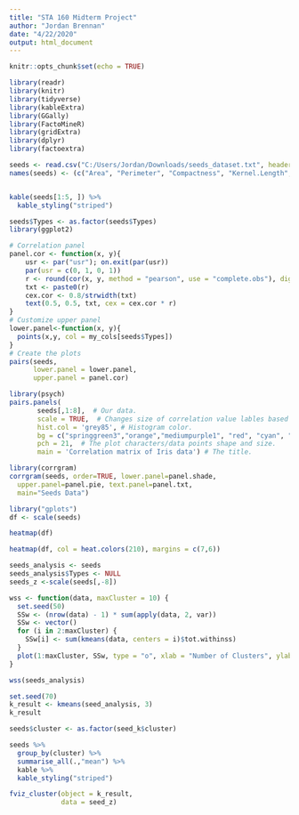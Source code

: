 ---
title: "STA 160 Midterm Project"
author: "Jordan Brennan"
date: "4/22/2020"
output: html_document
---

```{r setup, include=FALSE}
knitr::opts_chunk$set(echo = TRUE)
```

```{r}
library(readr)
library(knitr)
library(tidyverse)
library(kableExtra)
library(GGally)
library(FactoMineR)
library(gridExtra)
library(dplyr)
library(factoextra)

seeds <- read.csv("C:/Users/Jordan/Downloads/seeds_dataset.txt", header = FALSE, sep = "")
names(seeds) <- (c("Area", "Perimeter", "Compactness", "Kernel.Length", "Kernel.Width", "Asym.Coeff", "Kernel.Groove", "Types"))


kable(seeds[1:5, ]) %>%
  kable_styling("striped")
```




```{r}
seeds$Types <- as.factor(seeds$Types)
library(ggplot2)

# Correlation panel
panel.cor <- function(x, y){
    usr <- par("usr"); on.exit(par(usr))
    par(usr = c(0, 1, 0, 1))
    r <- round(cor(x, y, method = "pearson", use = "complete.obs"), digits=2)
    txt <- paste0(r)
    cex.cor <- 0.8/strwidth(txt)
    text(0.5, 0.5, txt, cex = cex.cor * r)
}
# Customize upper panel
lower.panel<-function(x, y){
  points(x,y, col = my_cols[seeds$Types])
}
# Create the plots
pairs(seeds, 
      lower.panel = lower.panel,
      upper.panel = panel.cor)
```



```{r}
library(psych)
pairs.panels(
       seeds[,1:8],  # Our data.
       scale = TRUE,  # Changes size of correlation value lables based on strength.
       hist.col = 'grey85', # Histogram color.  
       bg = c("springgreen3","orange","mediumpurple1", "red", "cyan", "blue")[seeds$Type], # Colors of the Species data points.
       pch = 21,  # The plot characters/data points shape and size.
       main = 'Correlation matrix of Iris data') # The title. 
```


```{r}
library(corrgram)
corrgram(seeds, order=TRUE, lower.panel=panel.shade,
  upper.panel=panel.pie, text.panel=panel.txt,
  main="Seeds Data")
```

```{r}
library("gplots")
df <- scale(seeds)

heatmap(df)

heatmap(df, col = heat.colors(210), margins = c(7,6))
```


```{r}
seeds_analysis <- seeds
seeds_analysis$Types <- NULL
seeds_z <-scale(seeds[,-8])

wss <- function(data, maxCluster = 10) {
  set.seed(50)
  SSw <- (nrow(data) - 1) * sum(apply(data, 2, var))
  SSw <- vector()
  for (i in 2:maxCluster) {
    SSw[i] <- sum(kmeans(data, centers = i)$tot.withinss)
  }
  plot(1:maxCluster, SSw, type = "o", xlab = "Number of Clusters", ylab = "Total Within Sum of Squares", pch=19)
}

wss(seeds_analysis)
```

```{r}
set.seed(70)
k_result <- kmeans(seed_analysis, 3)
k_result
```



```{r}
seeds$cluster <- as.factor(seed_k$cluster)

seeds %>% 
  group_by(cluster) %>% 
  summarise_all(.,"mean") %>%
  kable %>%
  kable_styling("striped")

fviz_cluster(object = k_result, 
             data = seed_z)
```

